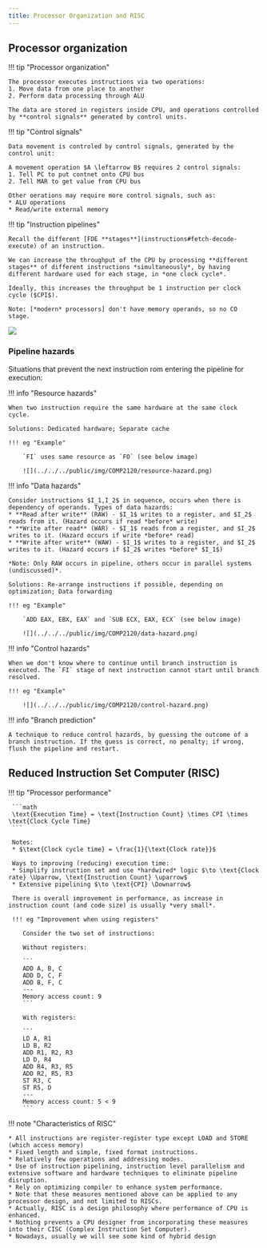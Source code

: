 ```yaml
---
title: Processor Organization and RISC
---
```


## Processor organization

!!! tip "Processor organization"

    The processor executes instructions via two operations:
    1. Move data from one place to another
    2. Perform data processing through ALU

    The data are stored in registers inside CPU, and operations controlled by **control signals** generated by control units.

!!! tip "Control signals"

    Data movement is controled by control signals, generated by the control unit:

    A movement operation $A \leftarrow B$ requires 2 control signals:
    1. Tell PC to put contnet onto CPU bus
    2. Tell MAR to get value from CPU bus

    Other oerations may require more control signals, such as:
    * ALU operations
    * Read/write external memory

!!! tip "Instruction pipelines"

    Recall the different [FDE **stages**](instructions#fetch-decode-execute) of an instruction. 
    
    We can increase the throughput of the CPU by processing **different stages** of different instructions *simultaneously*, by having different hardware used for each stage, in *one clock cycle*. 

    Ideally, this increases the throughput be 1 instruction per clock cycle ($CPI$).

    Note: [*modern* processors] don't have memory operands, so no CO stage.

![](../../../public/img/COMP2120/pipelined.png)

### Pipeline hazards

Situations that prevent the next instruction rom entering the pipeline for execution:

!!! info "Resource hazards"

    When two instruction require the same hardware at the same clock cycle.

    Solutions: Dedicated hardware; Separate cache

    !!! eg "Example"
        
        `FI` uses same resource as `FO` (see below image)

        ![](../../../public/img/COMP2120/resource-hazard.png)

!!! info "Data hazards"

    Consider instructions $I_1,I_2$ in sequence, occurs when there is dependency of operands. Types of data hazards:
    * **Read after write** (RAW) - $I_1$ writes to a register, and $I_2$ reads from it. (Hazard occurs if read *before* write)
    * **Write after read** (WAR) - $I_1$ reads from a register, and $I_2$ writes to it. (Hazard occurs if write *before* read)
    * **Write after write** (WAW) - $I_1$ writes to a register, and $I_2$ writes to it. (Hazard occurs if $I_2$ writes *before* $I_1$)
    
    *Note: Only RAW occurs in pipeline, others occur in parallel systems (undiscussed)*.

    Solutions: Re-arrange instructions if possible, depending on optimization; Data forwarding

    !!! eg "Example"
    
        `ADD EAX, EBX, EAX` and `SUB ECX, EAX, ECX` (see below image)

        ![](../../../public/img/COMP2120/data-hazard.png)

!!! info "Control hazards"

    When we don't know where to continue until branch instruction is executed. The `FI` stage of next instruction cannot start until branch resolved.

    !!! eg "Example"
        
        ![](../../../public/img/COMP2120/control-hazard.png)

!!! info "Branch prediction"

    A technique to reduce control hazards, by guessing the outcome of a branch instruction. If the guess is correct, no penalty; if wrong, flush the pipeline and restart.


## Reduced Instruction Set Computer (RISC)

!!! tip "Processor performance"
    
     ```math
     \text{Execution Time} = \text{Instruction Count} \times CPI \times \text{Clock Cycle Time}
     ```

     Notes:
     * $\text{Clock cycle time} = \frac{1}{\text{Clock rate}}$

     Ways to improving (reducing) execution time:
     * Simplify instruction set and use *hardwired* logic $\to \text{Clock rate} \Uparrow, \text{Instruction Count} \uparrow$
     * Extensive pipelining $\to \text{CPI} \Downarrow$

     There is overall improvement in performance, as increase in instruction count (and code size) is usually *very small*.

     !!! eg "Improvement when using registers"

        Consider the two set of instructions:

        Without registers:

        ```
        ADD A, B, C
        ADD D, C, F
        ADD B, F, C
        ---
        Memory access count: 9
        ```

        With registers:

        ```
        LD A, R1
        LD B, R2
        ADD R1, R2, R3
        LD D, R4
        ADD R4, R3, R5
        ADD R2, R5, R3
        ST R3, C
        ST R5, D
        ---
        Memory access count: 5 < 9
        ```
        
!!! note "Characteristics of RISC"

    * All instructions are register-register type except LOAD and STORE (which access memory)
    * Fixed length and simple, fixed format instructions.
    * Relatively few operations and addressing modes.
    * Use of instruction pipelining, instruction level parallelism and extensive software and hardware techniques to eliminate pipeline disruption.
    * Rely on optimizing compiler to enhance system performance.
    * Note that these measures mentioned above can be applied to any processor design, and not limited to RISCs.
    * Actually, RISC is a design philosophy where performance of CPU is enhanced.
    * Nothing prevents a CPU designer from incorporating these measures into their CISC (Complex Instruction Set Computer).
    * Nowadays, usually we will see some kind of hybrid design